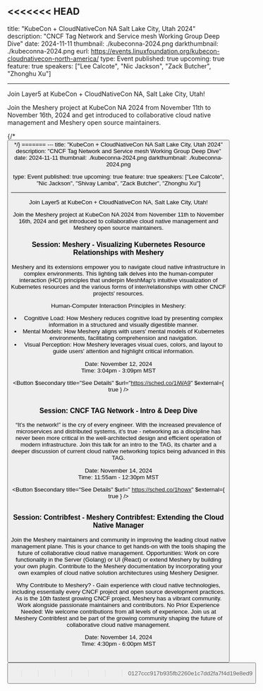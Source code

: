 <<<<<<< HEAD
---
title: "KubeCon + CloudNativeCon NA Salt Lake City, Utah 2024"
description: "CNCF Tag Network and Service mesh Working Group Deep Dive"
date: 2024-11-11
thumbnail: ./kubeconna-2024.png
darkthumbnail: ./kubeconna-2024.png
eurl: https://events.linuxfoundation.org/kubecon-cloudnativecon-north-america/
type: Event
published: true
upcoming: true
feature: true
speakers: ["Lee Calcote", "Nic Jackson", "Zack Butcher", "Zhonghu Xu"]

---

Join Layer5 at KubeCon + CloudNativeCon NA, Salt Lake City, Utah!


<p>
Join the Meshery project at KubeCon NA 2024 from November 11th to November 16th, 2024 and get introduced to collaborative cloud native management and Meshery open source maintainers.
</p>
{/* 
<Button secondary title="KubeCon EU 2024 CNCF TAG Network Slide" url="/cncf-tag-network/KubeCon-EU-2024-CNCF-TAG-Network.pdf" external={ true } /> */}
=======
---
title: "KubeCon + CloudNativeCon NA Salt Lake City, Utah 2024"
description: "CNCF Tag Network and Service mesh Working Group Deep Dive"
date: 2024-11-11
thumbnail: ./kubeconna-2024.png
darkthumbnail: ./kubeconna-2024.png

type: Event
published: true
upcoming: true
feature: true
speakers: ["Lee Calcote", "Nic Jackson", "Shivay Lamba", "Zack Butcher", "Zhonghu Xu"]

---

Join Layer5 at KubeCon + CloudNativeCon NA, Salt Lake City, Utah!


<p>
Join the Meshery project at KubeCon NA 2024 from November 11th to November 16th, 2024 and get introduced to collaborative cloud native management and Meshery open source maintainers.
</p>

### Session: Meshery - Visualizing Kubernetes Resource Relationships with Meshery

<p>
Meshery and its extensions empower you to navigate cloud native infrastructure in complex environments. This lighting talk delves into the human-computer interaction (HCI) principles that underpin MeshMap's intuitive visualization of Kubernetes resources and the various forms of inter/relationships with other CNCF projects' resources.

Human-Computer Interaction Principles in Meshery:

<ul>
  <li>Cognitive Load: How Meshery reduces cognitive load by presenting complex information in a structured and visually digestible manner.</li>
  <li>Mental Models: How Meshery aligns with users' mental models of Kubernetes environments, facilitating comprehension and navigation.</li>
  <li>Visual Perception: How Meshery leverages visual cues, colors, and layout to guide users' attention and highlight critical information.</li>
</ul>
</p>

<div class="flex-row" style="margin-bottom: 2rem;">
  <p>
    Date: November 12, 2024<br />
    Time: 3:04pm - 3:09pm MST
  </p>

  <Button $secondary title="See Details" $url="https://sched.co/1iWA9" $external={ true } />
</div>

### Session: CNCF TAG Network - Intro & Deep Dive

<p>
“It’s the network!” is the cry of every engineer. With the increased prevalence of microservices and distributed systems, it’s true - networking as a discipline has never been more critical in the well-architected design and efficient operation of modern infrastructure. Join this talk for an intro to the TAG, its charter and a deeper discussion of current cloud native networking topics being advanced in this TAG.
</p>

<div class="flex-row" style="margin-bottom: 2rem;">
  <p>
    Date: November 14, 2024 <br />
    Time: 11:55am - 12:30pm MST
  </p>

  <Button $secondary title="See Details" $url=" https://sched.co/1howx" $external={ true } />
</div>

### Session: Contribfest - Meshery Contribfest: Extending the Cloud Native Manager

<p>
Join the Meshery maintainers and community in improving the leading cloud native management plane. This is your chance to get hands-on with the tools shaping the future of collaborative cloud native management. Opportunities: Work on core functionality in the Server (Golang) or UI (React) or extend Meshery by building your own plugin. Contribute to the Meshery documentation by incorporating your own examples of cloud native solution architectures using Meshery Designer. 
</p>
<p>
Why Contribute to Meshery? - Gain experience with cloud native technologies, including essentially every CNCF project and open source development practices. As is the 10th fastest growing CNCF project, Meshery has a vibrant community. Work alongside passionate maintainers and contributors. No Prior Experience Needed: We welcome contributions from all levels of experience. Join us at Meshery Contribfest and be part of the growing community shaping the future of collaborative cloud native management.
</p>

<div class="flex-row" style="margin-bottom: 2rem;">
  <p>
    Date: November 14, 2024 <br />
    Time: 4:30pm - 6:00pm MST
  </p>
  <Button $secondary title="See Details" $url="https://kccncna2024.sched.com/event/1hoxN/contribfest-meshery-contribfest-extending-the-cloud-native-manager" $external={ true } />
</div>


>>>>>>> 0127ccc917b935fb2260e1c7dd2fa7f4d19e8ed9
